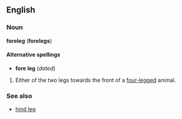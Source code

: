 ==English==
===Noun===
'''foreleg''' ('''forelegs''')

====Alternative spellings====
*'''fore leg''' (''dated'')

#Either of the two legs towards the front of a [[four-legged]] animal.

===See also===
*[[hind leg]]
